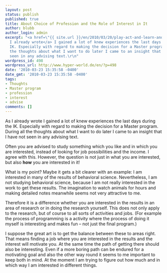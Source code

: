 ```yaml
---
layout: post
status: publish
published: true
title: About Choice of Profession and the Role of Interest in It
author: blubb
author_login: admin
excerpt: "<a href=\"{{ site.url }}/en/2010/03/20/play-act-and-learn-and-eating-fun-and-much-more/\">As
  I already wrote</a> I gained a lot of knew experiences the last days during the
  IK. Especially with regard to making the decision for a Master program. During all
  the thoughts about what I want to do later I came to an insight that I have not
  seen in any advising text.\r\n"
wordpress_id: 498
wordpress_url: http://www.hyper-world.de/en/?p=498
date: '2010-03-23 15:35:58 -0400'
date_gmt: '2010-03-23 15:35:58 -0400'
tags:
- Thoughts
- Master program
- profession
- interest
- advise
comments: []
---
```


<Link to="/posts/2010/03/20/play-act-and-learn-and-eating-fun-and-much-more">As
I already wrote</Link> I gained a lot of knew experiences the last days during
the IK.  Especially with regard to making the decision for a Master program.
During all the thoughts about what I want to do later I came to an insight that
I have not seen in any advising text.

Often you are advised to study something which you like and in which you are
interested, instead of looking for job possibilities and the income. I agree
with this. However, the question is not just in what you are interested, but
also **how** you are interested in it!

What is my point? Maybe it gets a bit clearer with an example: I am interested
in many of the results of behavioral science. Nevertheless, I am not studying
behavioral science, because I am not really interested in the work to get these
results. The imagination to watch animals for hours and making detailed notes
meanwhile seems not very attractive to me.

Therefore it is a difference whether you are interested in the results in an
area of research or in doing the research yourself. This does not only apply to
the research, but of course to all sorts of activities and jobs. (For example
the process of programming is a activity where the process of doing it myself is
interesting and makes fun&nbsp;&ndash; not just the final program.)

I suppose the great art is to get the balance between these to areas right. That
means finding a job where you are interested in the results and the interest
will motivate you. At the same time the path of getting there should also be
interesting. Even if a more boring path can be endured for a motivating goal and
also the other way round it seems to me important to keep both in mind. At the
moment I am trying to figure out how much and in which way I am interested in
different things.
